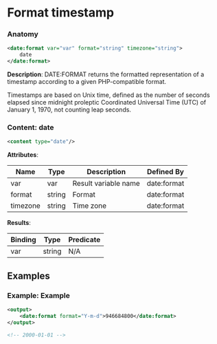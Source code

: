 # Format timestamp

### Anatomy

```xml
<date:format var="var" format="string" timezone="string">
    date
</date:format>
```

 **Description**:
 DATE:FORMAT returns the formatted representation of a timestamp according to a given PHP-compatible format.

Timestamps are based on Unix time, defined as the number of seconds elapsed since midnight proleptic Coordinated Universal Time (UTC) of January 1, 1970, not counting leap seconds.

### Content: date

```xml
<content type="date"/>
```

**Attributes**:

| Name | Type | Description | Defined By |
| ---- | ---- | ----------- | ---------- |
| var | var | Result variable name | date:format |
| format | string | Format | date:format |
| timezone | string | Time zone | date:format |


**Results**:

| Binding | Type | Predicate |
| ------- | ---- | --------- |
| var | string | N/A |


## Examples

### Example: Example

```xml
<output>
	<date:format format="Y-m-d">946684800</date:format>
</output>

<!-- 2000-01-01 -->
```

